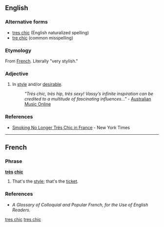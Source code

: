 ==English==

===Alternative forms===
* [[tres chic]] (English naturalized spelling)
* [[tre chic]] (common misspelling)

===Etymology===
From [[French]]. Literally "very stylish."

===Adjective===
{{head|en|adjective|head=[[très]] [[chic]]}}

# {{colloquial}} In [[style]] and/or [[desirable]].
#: ''"Très chic, très hip, très sexy! Vassy’s infinite inspiration can be credited to a multitude of fascinating influences..."'' - [http://www.amo.org.au/artist.asp?id=3206 Australian Music Online]

===References===
* [http://www.nytimes.com/2006/10/06/world/europe/06france.html Smoking No Longer Très Chic in France] - New York Times

[[Category:English terms spelled with È|tres chic]]

----

==French==

===Phrase===
'''[[très]] [[chic]]'''

# {{colloquial|lang=fr}} That's the [[style]]; that's the [[ticket]].

===References===
* ''A Glossary of Colloquial and Popular French, for the Use of English Readers''.

[[Category:French phrases|tres chic]]
